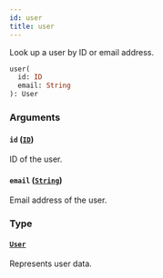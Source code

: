 ```yaml
---
id: user
title: user
---
```



Look up a user by ID or email address.

```graphql
user(
  id: ID
  email: String
): User
```


### Arguments

#### `id` ([`ID`](../../../developer/api-reference/scalars/id))

ID of the user.


#### `email` ([`String`](../../../developer/api-reference/scalars/string))

Email address of the user.


### Type

#### [`User`](../../../developer/api-reference/objects/user) 

Represents user data.




